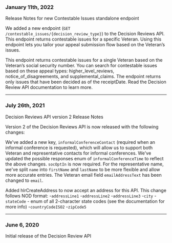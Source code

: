 ### January 11th, 2022
Release Notes for new Contestable Issues standalone endpoint

We added a new endpoint (`GET /contestable_issues/{decision_review_type}`) to the Decision Reviews API. This endpoint returns contestable issues for a specific Veteran. Using this endpoint lets you tailor your appeal submission flow based on the Veteran’s issues. 

This endpoint returns contestable issues for a single Veteran based on the Veteran’s social security number.
You can search for contestable issues based on these appeal types: higher_level_reviews, notice_of_disagreements, and supplemental_claims. 
The endpoint returns only issues that have been decided as of the receiptDate. 
Read the Decision Review API documentation to learn more.

---

### July 26th, 2021
Decision Reviews API version 2 Release Notes

Version 2 of the Decision Reviews API is now released with the following changes:

We've added a new key, `informalConferenceContact` (required when an informal conference is requested), which will allow us to support both Veteran and representative contacts for informal conferences.
We've updated the possible responses enum of `informalConferenceTime` to reflect the above  changes.
`socOptIn` is now required.
For the representative name, we've split `name` into `firstName` and `lastName` to be more flexible and allow more accurate entries.
The Veteran email field `emailAddressText` has been changed to `email`.

Added hlrCreateAddress to now accept an address for this API. This change follows NOD format:
-`addressLine1`
-`addressLine2`
-`addressLine3`
-`city`
-`stateCode` - enum of all 2-character state codes (see the documentation for more info)
-`countryCodeISO2`
-`zipCode5`

---

### June 6, 2020
Initial release of the Decision Review API


